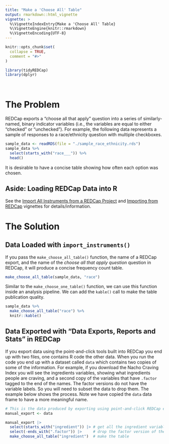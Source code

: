 ```yaml
---
title: "Make a 'Choose All' Table"
output: rmarkdown::html_vignette
vignette: >
  %\VignetteIndexEntry{Make a 'Choose All' Table}
  %\VignetteEngine{knitr::rmarkdown}
  %\VignetteEncoding{UTF-8}
---
```


```r
knitr::opts_chunk$set(
  collapse = TRUE,
  comment = "#>"
)
```

```r
library(tidyREDCap)
library(dplyr)
```

</br>


# The Problem 

REDCap exports a "choose all that apply" question into a series of similarly-named, binary indicator variables (i.e., the variables are equal to either "checked" or "unchecked"). For example, the following data represents a sample of responses to a race/ethnicity question with multiple checkboxes.
```r
sample_data <- readRDS(file = "./sample_race_ethnicity.rds")
sample_data %>% 
  select(starts_with("race___")) %>% 
  head()
```
It is desirable to have a concise table showing how often each option was chosen.

## Aside: Loading REDCap Data into R
See the [Import All Instruments from a REDCap Project](../doc/importInstruments.html) and [Importing from REDCap](../doc/useAPI.html) vignettes for details/information.

# The Solution

## Data Loaded with `import_instruments()`

If you pass the `make_choose_all_table()` function, the name of a REDCap export, and the name of the _choose all that apply question_ question in REDCap, it will produce a concise frequency count table. 
```r
make_choose_all_table(sample_data, "race") 
```

Similar to the `make_choose_one_table()` function, we can use this function inside an analysis pipeline. We can add the `kable()` call to make the table publication quality.
```r
sample_data %>% 
  make_choose_all_table("race") %>% 
  knitr::kable()
```


## Data Exported with "Data Exports, Reports and Stats" in REDCap 

If you export data using the point-and-click tools built into REDCap you end up with two files, one contains R code the other data.  When you run the code you end up with a dataset called `data` which contains two copies of some of the information.  For example, if you download the Nacho Craving Index you will see the ingredients variables, showing what ingredients people are craving, and a second copy of the variables that have `.factor` tagged to the end of the names.  The factor versions do not have the variable labels. So you will need to subset the data to drop them.  The example below shows the process.  Note we have copied the `data` data frame to have a more meaningful name. 

```r
# This is the data produced by exporting using point-and-click REDCap export.
manual_export <- data

manual_export |>   
  select(starts_with("ingredient")) |> # get all the ingredient variables
  select(-ends_with(".factor")) |>     # drop the factor version of the ingredient variables
  make_choose_all_table("ingredient")  # make the table
```                 
                 

